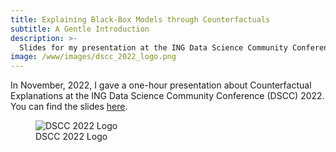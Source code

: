 ```yaml
---
title: Explaining Black-Box Models through Counterfactuals
subtitle: A Gentle Introduction
description: >-
  Slides for my presentation at the ING Data Science Community Conference 2022. 
image: /www/images/dscc_2022_logo.png
---
```


In November, 2022, I gave a one-hour presentation about Counterfactual Explanations at the ING Data Science Community Conference (DSCC) 2022. You can find the slides [here](presentation.qmd){target="_blank"}.

![DSCC 2022 Logo](/www/images/dscc_2022_logo.png)